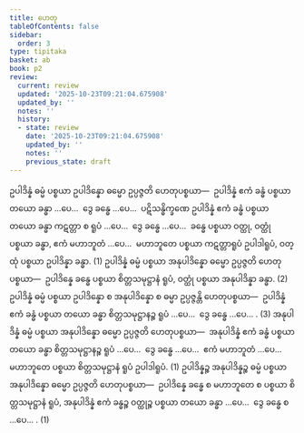 ```yaml
---
title: ဟေတု
tableOfContents: false
sidebar:
  order: 3
type: tipitaka
basket: ab
book: p2
review:
  current: review
  updated: '2025-10-23T09:21:04.675908'
  updated_by: ''
  notes: ''
  history:
  - state: review
    date: '2025-10-23T09:21:04.675908'
    updated_by: ''
    notes: ''
    previous_state: draft
---
```



<ReviewStatus review={frontmatter.review} showDetails={true} />

<HypothesisAnnotation frontmatter={frontmatter} />

<DynamicBreadcrumb />

<Division number="434" book="p2" e="ch" v="38" p="542">

<Paragraph number="3413" book="p2">
ဥပါဒိန္နံ ဓမ္မံ ပစ္စယာ ဥပါဒိန္နော ဓမ္မော ဥပ္ပဇ္ဇတိ ဟေတုပစ္စယာ—  ဥပါဒိန္နံ ဧကံ ခန္ဓံ ပစ္စယာ တယော ခန္ဓာ …ပေ…  ဒွေ ခန္ဓေ …ပေ…  ပဋိသန္ဓိက္ခဏေ ဥပါဒိန္နံ ဧကံ ခန္ဓံ ပစ္စယာ တယော ခန္ဓာ ကဋတ္တာ စ ရူပံ …ပေ…  ဒွေ ခန္ဓေ …ပေ…  ခန္ဓေ ပစ္စယာ ဝတ္ထု, ဝတ္ထုံ ပစ္စယာ ခန္ဓာ, ဧကံ မဟာဘူတံ …ပေ…  မဟာဘူတေ ပစ္စယာ ကဋတ္တာရူပံ ဥပါဒါရူပံ, ဝတ္ထုံ ပစ္စယာ ဥပါဒိန္နာ ခန္ဓာ. (1)
</Paragraph>

<Paragraph number="3414" book="p2">
ဥပါဒိန္နံ ဓမ္မံ ပစ္စယာ အနုပါဒိန္နော ဓမ္မော ဥပ္ပဇ္ဇတိ ဟေတုပစ္စယာ—  ဥပါဒိန္နေ ခန္ဓေ ပစ္စယာ စိတ္တသမုဋ္ဌာနံ ရူပံ, ဝတ္ထုံ ပစ္စယာ အနုပါဒိန္နာ ခန္ဓာ. (2)
</Paragraph>

<Paragraph number="3415" book="p2">
ဥပါဒိန္နံ ဓမ္မံ ပစ္စယာ ဥပါဒိန္နော စ အနုပါဒိန္နော စ ဓမ္မာ ဥပ္ပဇ္ဇန္တိ ဟေတုပစ္စယာ—  ဥပါဒိန္နံ ဧကံ ခန္ဓံ ပစ္စယာ တယော ခန္ဓာ စိတ္တသမုဋ္ဌာနဉ္စ ရူပံ …ပေ…  ဒွေ ခန္ဓေ …ပေ… . (3)
</Paragraph>

<Paragraph number="3416" book="p2">
အနုပါဒိန္နံ ဓမ္မံ ပစ္စယာ အနုပါဒိန္နော ဓမ္မော ဥပ္ပဇ္ဇတိ ဟေတုပစ္စယာ—  အနုပါဒိန္နံ ဧကံ ခန္ဓံ ပစ္စယာ တယော ခန္ဓာ စိတ္တသမုဋ္ဌာနဉ္စ ရူပံ …ပေ…  ဒွေ ခန္ဓေ …ပေ…  ဧကံ မဟာဘူတံ …ပေ…  မဟာဘူတေ ပစ္စယာ စိတ္တသမုဋ္ဌာနံ ရူပံ ဥပါဒါရူပံ. (1)
</Paragraph>

<Paragraph number="3417" book="p2">
ဥပါဒိန္နဉ္စ အနုပါဒိန္နဉ္စ ဓမ္မံ ပစ္စယာ အနုပါဒိန္နော ဓမ္မော ဥပ္ပဇ္ဇတိ ဟေတုပစ္စယာ—  ဥပါဒိန္နေ ခန္ဓေ စ မဟာဘူတေ စ ပစ္စယာ စိတ္တသမုဋ္ဌာနံ ရူပံ, အနုပါဒိန္နံ ဧကံ ခန္ဓဉ္စ ဝတ္ထုဉ္စ ပစ္စယာ တယော ခန္ဓာ …ပေ…  ဒွေ ခန္ဓေ စ …ပေ… . (1)
</Paragraph>
</Division>
